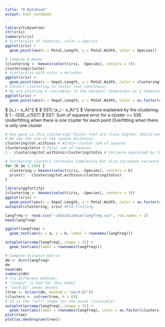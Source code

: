 ```yaml
---
title: "R Notebook"
output: html_notebook
---
```


```r
library(tidyverse)
str(iris)
summary(iris)
# Scatterplot of features, color = Species
ggplot(iris) +
  geom_point(aes(x = Petal.Length, y = Petal.Width, color = Species))
```

```r
# Compute k-means
(clustering <- kmeans(select(iris, -Species), centers = 3))
clustering$cluster
# Scatterplot with color = #cluster
ggplot(iris) +
  geom_point(aes(x = Sepal.Length, y = Petal.Width, color = clustering$cluster))
# Convert clustering to factor (not continous)
# We are plotting 4 (variables in the dataset) dimentions as 2 dimensions
ggplot(iris) +
  geom_point(aes(x = Sepal.Length, y = Petal.Width, color = as.factor(clustering$cluster)))
```


$ \sum (x_i - x_A)^2 $ 
$ SST/ \sum (x_i - x_A)^2 $ 
Variance explained by the clustering: $ 1 - \sum (SSE_c/SST) $ 
SST: Sum of squared error for a cluster == SSE
Underfitting when there is one cluster for each point
Overfitting when there is only one cluster

```r
# How good is this clustering? Points that are close togther should end up together
# We use the sum of the square distances
clustering$tot.withinss # Within-cluster sum of squares
clustering$totss # Total sum of squares
1 - clustering$tot.withinss/clustering$totss # Variance explained by this clustering
```

```r
# Increasing clusters increases complexity but also increases variance so find a good balance
for (k in 1:100) {
  clustering = kmeans(select(iris, -Species), centers = k)
  print(1 - clustering$tot.withinss/clustering$totss)
}
```

```r
library(ggfortify)
(clustering <- kmeans(select(iris, -Species), centers = 3))
ggplot(iris) +
  geom_point(aes(x = Sepal.Length, y = Petal.Width, color = as.factor(clustering$cluster)))
autoplot(clustering, iris) #PCA Plotting
```

```r
langfreq <- read.csv("~/dataScience/langfreq.csv", row.names = 1)
head(langfreq)
```

```r
ggplot(langfreq) + 
  geom_text(aes(x = a, y = b, label = rownames(langfreq)))

autoplot(prcomp(langfreq), shape = 32) + 
  geom_text(aes(label = rownames(langfreq)))
```

```r
# Compute distance matrix
dm <- dist(langfreq)
dm
head(dm)
summary(dm)
# Try different methods: 
# "single" is bad for this model
# "ward.D2" seems decent
(tree <- hclust(dm, method = "ward.D2"))
(clusters <- cutree(tree, k = 6))
# 32 is the "null" shape for the point (invisible)
autoplot(prcomp(langfreq), shape = 32) + 
  geom_text(aes(label = rownames(langfreq), color = as.factor(clusters)))
plot(tree)
plot(as.dendrogram(tree))
```

